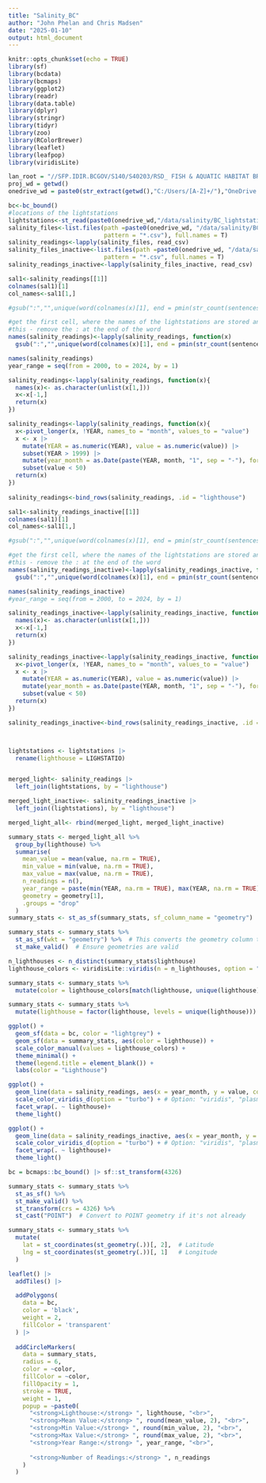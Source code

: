 ```yaml
---
title: "Salinity_BC"
author: "John Phelan and Chris Madsen"
date: "2025-01-10"
output: html_document
---
```


```r
knitr::opts_chunk$set(echo = TRUE)
library(sf)
library(bcdata)
library(bcmaps)
library(ggplot2)
library(readr)
library(data.table)
library(dplyr)
library(stringr)
library(tidyr)
library(zoo)
library(RColorBrewer)
library(leaflet)
library(leafpop)
library(viridisLite)

lan_root = "//SFP.IDIR.BCGOV/S140/S40203/RSD_ FISH & AQUATIC HABITAT BRANCH/General/"
proj_wd = getwd()
onedrive_wd = paste0(str_extract(getwd(),"C:/Users/[A-Z]+/"),"OneDrive - Government of BC/R_projects/golden_mussel_bc_hab_suit")

bc<-bc_bound()
#locations of the lightstations
lightstations<-st_read(paste0(onedrive_wd,"/data/salinity/BC_lightstation/BC_Lighthouse_DATA.shp"))
salinity_files<-list.files(path =paste0(onedrive_wd, "/data/salinity/BC_lightstation/Data_Active_Sites_20240620/",
                           pattern = "*.csv"), full.names = T)
salinity_readings<-lapply(salinity_files, read_csv)
salinity_files_inactive<-list.files(path =paste0(onedrive_wd, "/data/salinity/BC_lightstation/DATA_Inactive_Site/"),
                           pattern = "*.csv", full.names = T)
salinity_readings_inactive<-lapply(salinity_files_inactive, read_csv)

```


```r



sal1<-salinity_readings[[1]]
colnames(sal1)[1]
col_names<-sal1[1,]

#gsub(":","",unique(word(colnames(x)[1], end = pmin(str_count(sentences, "\\w+"), 3))))

#get the first cell, where the names of the lightstations are stored and name the list item
#this - remove the : at the end of the word
names(salinity_readings)<-lapply(salinity_readings, function(x) 
  gsub(":","",unique(word(colnames(x)[1], end = pmin(str_count(sentences, "\\w+"), 3)))))

names(salinity_readings)
year_range = seq(from = 2000, to = 2024, by = 1)

salinity_readings<-lapply(salinity_readings, function(x){
  names(x)<- as.character(unlist(x[1,]))
  x<-x[-1,]
  return(x)
})

salinity_readings<-lapply(salinity_readings, function(x){
  x<-pivot_longer(x, !YEAR, names_to = "month", values_to = "value")
  x <- x |> 
    mutate(YEAR = as.numeric(YEAR), value = as.numeric(value)) |> 
    subset(YEAR > 1999) |> 
    mutate(year_month = as.Date(paste(YEAR, month, "1", sep = "-"), format = "%Y-%b-%d")) |> 
    subset(value < 50)
  return(x)
})
  
salinity_readings<-bind_rows(salinity_readings, .id = "lighthouse")

sal1<-salinity_readings_inactive[[1]]
colnames(sal1)[1]
col_names<-sal1[1,]

#gsub(":","",unique(word(colnames(x)[1], end = pmin(str_count(sentences, "\\w+"), 3))))

#get the first cell, where the names of the lightstations are stored and name the list item
#this - remove the : at the end of the word
names(salinity_readings_inactive)<-lapply(salinity_readings_inactive, function(x) 
  gsub(":","",unique(word(colnames(x)[1], end = pmin(str_count(sentences, "\\w+"), 3)))))

names(salinity_readings_inactive)
#year_range = seq(from = 2000, to = 2024, by = 1)

salinity_readings_inactive<-lapply(salinity_readings_inactive, function(x){
  names(x)<- as.character(unlist(x[1,]))
  x<-x[-1,]
  return(x)
})

salinity_readings_inactive<-lapply(salinity_readings_inactive, function(x){
  x<-pivot_longer(x, !YEAR, names_to = "month", values_to = "value")
  x <- x |> 
    mutate(YEAR = as.numeric(YEAR), value = as.numeric(value)) |> 
    mutate(year_month = as.Date(paste(YEAR, month, "1", sep = "-"), format = "%Y-%b-%d")) |> 
    subset(value < 50)
  return(x)
})

salinity_readings_inactive<-bind_rows(salinity_readings_inactive, .id = "lighthouse")



lightstations <- lightstations |> 
  rename(lighthouse = LIGHSTATIO)


merged_light<- salinity_readings |> 
  left_join(lightstations, by = "lighthouse")

merged_light_inactive<- salinity_readings_inactive |> 
  left_join((lightstations), by = "lighthouse")

merged_light_all<- rbind(merged_light, merged_light_inactive)

summary_stats <- merged_light_all %>%
  group_by(lighthouse) %>%
  summarise(
    mean_value = mean(value, na.rm = TRUE),
    min_value = min(value, na.rm = TRUE),
    max_value = max(value, na.rm = TRUE),
    n_readings = n(), 
    year_range = paste(min(YEAR, na.rm = TRUE), max(YEAR, na.rm = TRUE), sep = " - "),
    geometry = geometry[1],
    .groups = "drop"
  )
summary_stats <- st_as_sf(summary_stats, sf_column_name = "geometry") 

summary_stats <- summary_stats %>%
  st_as_sf(wkt = "geometry") %>%  # This converts the geometry column to sf
  st_make_valid()  # Ensure geometries are valid

n_lighthouses <- n_distinct(summary_stats$lighthouse) 
lighthouse_colors <- viridisLite::viridis(n = n_lighthouses, option = "turbo")

summary_stats <- summary_stats %>%
  mutate(color = lighthouse_colors[match(lighthouse, unique(lighthouse))])

```


```r

summary_stats <- summary_stats %>%
  mutate(lighthouse = factor(lighthouse, levels = unique(lighthouse)))

ggplot() +
  geom_sf(data = bc, color = "lightgrey") +
  geom_sf(data = summary_stats, aes(color = lighthouse)) + 
  scale_color_manual(values = lighthouse_colors) + 
  theme_minimal() +
  theme(legend.title = element_blank()) + 
  labs(color = "Lighthouse") 
```


```r

ggplot() +
  geom_line(data = salinity_readings, aes(x = year_month, y = value, color = lighthouse)) +
  scale_color_viridis_d(option = "turbo") + # Option: "viridis", "plasma", "cividis", etc.
  facet_wrap(. ~ lighthouse)+
  theme_light()

```

```r

ggplot() +
  geom_line(data = salinity_readings_inactive, aes(x = year_month, y = value, color = lighthouse)) +
  scale_color_viridis_d(option = "turbo") + # Option: "viridis", "plasma", "cividis", etc.
  facet_wrap(. ~ lighthouse)+
  theme_light()

```


```r

bc = bcmaps::bc_bound() |> sf::st_transform(4326)

summary_stats <- summary_stats %>%
  st_as_sf() %>%
  st_make_valid() %>%
  st_transform(crs = 4326) %>%
  st_cast("POINT")  # Convert to POINT geometry if it's not already

summary_stats <- summary_stats %>%
  mutate(
    lat = st_coordinates(st_geometry(.))[, 2],  # Latitude
    lng = st_coordinates(st_geometry(.))[, 1]   # Longitude
  )

leaflet() |> 
  addTiles() |> 

  addPolygons(
    data = bc,
    color = 'black',
    weight = 2,
    fillColor = 'transparent'
  ) |> 
 
  addCircleMarkers(
    data = summary_stats, 
    radius = 6, 
    color = ~color, 
    fillColor = ~color, 
    fillOpacity = 1, 
    stroke = TRUE,
    weight = 1, 
    popup = ~paste0(
      "<strong>Lighthouse:</strong> ", lighthouse, "<br>",
      "<strong>Mean Value:</strong> ", round(mean_value, 2), "<br>",
      "<strong>Min Value:</strong> ", round(min_value, 2), "<br>",
      "<strong>Max Value:</strong> ", round(max_value, 2), "<br>",
      "<strong>Year Range:</strong> ", year_range, "<br>",
      
      "<strong>Number of Readings:</strong> ", n_readings
    )
  ) 

```

